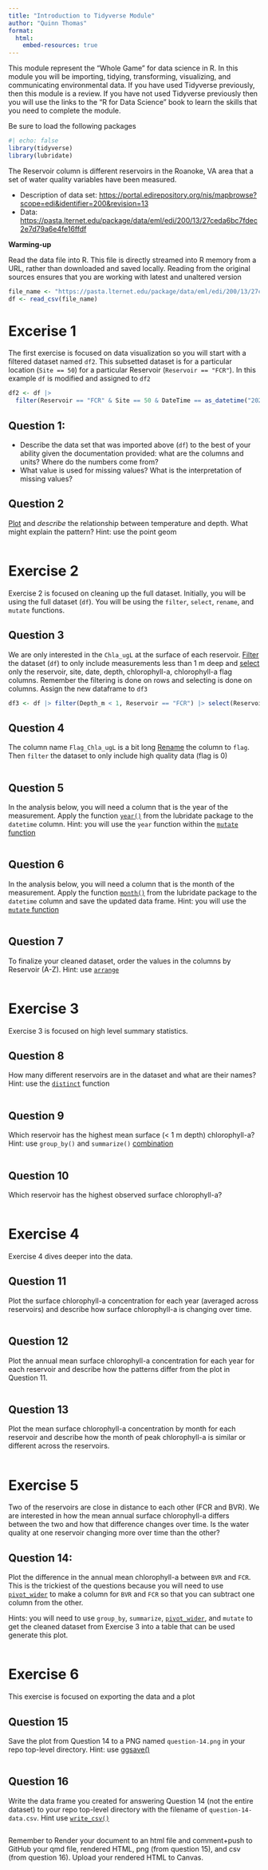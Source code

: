 ```yaml
---
title: "Introduction to Tidyverse Module"
author: "Quinn Thomas"
format:   
  html:
    embed-resources: true
---
```


This module represent the "Whole Game" for data science in R. In this module you will be importing, tidying, transforming, visualizing, and communicating environmental data.  If you have used Tidyverse previously, then this module is a review.  If you have not used Tidyverse previously then you will use the links to the "R for Data Science" book to learn the skills that you need to complete the module.  

Be sure to load the following packages

```r
#| echo: false
library(tidyverse)
library(lubridate)
```

The Reservoir column is different reservoirs in the Roanoke, VA area that a set of water quality variables have been measured.

- Description of data set: <https://portal.edirepository.org/nis/mapbrowse?scope=edi&identifier=200&revision=13>
- Data: <https://pasta.lternet.edu/package/data/eml/edi/200/13/27ceda6bc7fdec2e7d79a6e4fe16ffdf>

**Warming-up**

Read the data file into R. This file is directly streamed into R memory from a URL, rather than downloaded and saved locally.  Reading from the original sources ensures that you are working with latest and unaltered version

```r
file_name <- "https://pasta.lternet.edu/package/data/eml/edi/200/13/27ceda6bc7fdec2e7d79a6e4fe16ffdf"
df <- read_csv(file_name)
```

# Excerise 1

The first exercise is focused on data visualization so you will start with a filtered dataset named `df2`.  This subsetted dataset is for a particular location (`Site == 50`) for a particular Reservoir (`Reservoir == "FCR"`).  In this example `df` is modified and assigned to `df2`

```r
df2 <- df |> 
  filter(Reservoir == "FCR" & Site == 50 & DateTime == as_datetime("2022-05-09 12:46:59"))
```

## Question 1:

- Describe the data set that was imported above (`df`) to the best of your ability given the documentation provided: what are the columns and units? Where do the numbers come from? 
- What value is used for missing values?  What is the interpretation of missing values?

## Question 2

[Plot](https://r4ds.hadley.nz/data-visualize.html#two-numerical-variables) and *describe* the relationship between temperature and depth.  What might explain the pattern? Hint: use the point geom

```r

```

# Exercise 2

Exercise 2 is focused on cleaning up the full dataset.  Initially, you will be using the full dataset (`df`).  You will be using the `filter`, `select`, `rename`, and `mutate` functions.

## Question 3

We are only interested in the `Chla_ugL` at the surface of each reservoir. [Filter](https://r4ds.hadley.nz/data-transform.html#filter) the dataset (`df`) to only include measurements less than 1 m deep and [select](https://r4ds.hadley.nz/data-transform.html#sec-select) only the reservoir, site, date, depth, chlorophyll-a, chlorophyll-a flag columns.   Remember the filtering is done on rows and selecting is done on columns.  Assign the new dataframe to `df3`

```r
df3 <- df |> filter(Depth_m < 1, Reservoir == "FCR") |> select(Reservoir, Site, DateTime, Depth_m, Chla_ugL, Flag_Chla_ugL)
```

## Question 4

The column name `Flag_Chla_ugL` is a bit long [Rename](https://r4ds.hadley.nz/data-transform.html#rename) the column to `flag`.  Then `filter` the dataset to only include high quality data (flag is 0) 

```r

```


## Question 5

In the analysis below, you will need a column that is the year of the measurement.  Apply the function [`year()`](https://r4ds.hadley.nz/datetimes.html#date-time-components) from the lubridate package to the `datetime` column. Hint: you will use the `year` function within the [`mutate` function](https://r4ds.hadley.nz/data-transform.html#sec-mutate) 

```r

```

## Question 6


In the analysis below, you will need a column that is the month of the measurement.  Apply the function [`month()`](https://r4ds.hadley.nz/datetimes.html#date-time-components) from the lubridate package to the `datetime` column and save the updated data frame. Hint: you will use the [`mutate` function](https://r4ds.hadley.nz/data-transform.html#sec-mutate) 

```r

```

## Question 7

To finalize your cleaned dataset, order the values in the columns by Reservoir (A-Z).  Hint:  use [`arrange`](https://r4ds.hadley.nz/data-transform.html#arrange)

```r

```


# Exercise 3

Exercise 3 is focused on high level summary statistics.

## Question 8

How many different reservoirs are in the dataset and what are their names? Hint: use the [`distinct`](https://r4ds.hadley.nz/data-transform.html#distinct) function

```r

```

## Question 9

Which reservoir has the highest mean surface (< 1 m depth) chlorophyll-a? Hint: use `group_by()` and `summarize()` [combination](https://r4ds.hadley.nz/data-transform.html#groups)

```r

```

## Question 10

Which reservoir has the highest observed surface chlorophyll-a?

```r

```

# Exercise 4

Exercise 4 dives deeper into the data.   

## Question 11

Plot the surface chlorophyll-a concentration for each year (averaged across reservoirs) and describe how surface chlorophyll-a is changing over time.

```r

```

## Question 12

Plot the annual mean surface chlorophyll-a concentration for each year for each reservoir and describe how the patterns differ from the plot in Question 11.  

```r

```

## Question 13

Plot the mean surface chlorophyll-a concentration by month for each reservoir and describe how the month of peak chlorophyll-a is similar or different across the reservoirs.

```r

```

# Exercise 5

Two of the reservoirs are close in distance to each other (FCR and BVR).  We are interested in how the mean annual surface chlorophyll-a differs between the two and how that difference changes over time. Is the water quality at one reservoir changing more over time than the other? 

## Question 14:

Plot the difference in the annual mean chlorophyll-a between `BVR` and `FCR`.  This is the trickiest of the questions because you will need to use [`pivot_wider`](https://r4ds.hadley.nz/data-tidy.html#widening-data) to make a column for `BVR` and `FCR` so that you can subtract one column from the other.

Hints: you will need to use `group_by`, `summarize`, [`pivot_wider`](https://r4ds.hadley.nz/data-tidy.html#widening-data), and `mutate` to get the cleaned dataset from Exercise 3 into a table that can be used generate this plot.


```r

```

# Exercise 6

This exercise is focused on exporting the data and a plot 

## Question 15

Save the plot from Question 14 to a PNG named `question-14.png` in your repo top-level directory. Hint: use [ggsave()](https://r4ds.hadley.nz/data-visualize.html#sec-ggsave)

```r

```

## Question 16

Write the data frame you created for answering Question 14 (not the entire dataset) to your repo top-level directory with the filename of `question-14-data.csv`.  Hint use [`write_csv()`](https://r4ds.hadley.nz/data-import.html#sec-writing-to-a-file)

```r

```

Remember to Render your document to an html file and comment+push to GitHub your qmd file, rendered HTML, png (from question 15), and csv (from question 16).  Upload your rendered HTML to Canvas.
